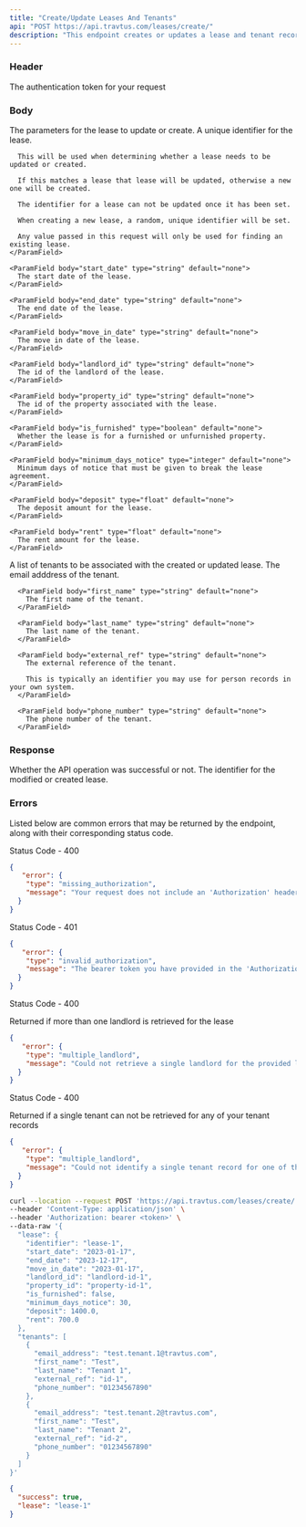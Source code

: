 ```yaml
---
title: "Create/Update Leases And Tenants"
api: "POST https://api.travtus.com/leases/create/"
description: "This endpoint creates or updates a lease and tenant records for it."
---
```


### Header

<ParamField header="Authorization" type="string" default="none" required>
  The authentication token for your request
</ParamField>

### Body

<ParamField body="lease" type="object" default="none" required>
  The parameters for the lease to update or create.
  <Expandable title="lease">
    <ParamField body="identifier" type="string" default="none">
      A unique identifier for the lease.

      This will be used when determining whether a lease needs to be updated or created.

      If this matches a lease that lease will be updated, otherwise a new one will be created.

      The identifier for a lease can not be updated once it has been set.

      When creating a new lease, a random, unique identifier will be set.

      Any value passed in this request will only be used for finding an existing lease.
    </ParamField>

    <ParamField body="start_date" type="string" default="none">
      The start date of the lease.
    </ParamField>

    <ParamField body="end_date" type="string" default="none">
      The end date of the lease.
    </ParamField>

    <ParamField body="move_in_date" type="string" default="none">
      The move in date of the lease.
    </ParamField>

    <ParamField body="landlord_id" type="string" default="none">
      The id of the landlord of the lease.
    </ParamField>

    <ParamField body="property_id" type="string" default="none">
      The id of the property associated with the lease.
    </ParamField>

    <ParamField body="is_furnished" type="boolean" default="none">
      Whether the lease is for a furnished or unfurnished property.
    </ParamField>

    <ParamField body="minimum_days_notice" type="integer" default="none">
      Minimum days of notice that must be given to break the lease agreement.
    </ParamField>

    <ParamField body="deposit" type="float" default="none">
      The deposit amount for the lease.
    </ParamField>

    <ParamField body="rent" type="float" default="none">
      The rent amount for the lease.
    </ParamField>
  </Expandable>
</ParamField>

<ParamField body="tenants" type="[object]" default="none">
  A list of tenants to be associated with the created or updated lease.
  <Expandable title="tenant">
      <ParamField body="email_address" type="string" default="none">
        The email adddress of the tenant.
      </ParamField>

      <ParamField body="first_name" type="string" default="none">
        The first name of the tenant.
      </ParamField>

      <ParamField body="last_name" type="string" default="none">
        The last name of the tenant.
      </ParamField>

      <ParamField body="external_ref" type="string" default="none">
        The external reference of the tenant.
        
        This is typically an identifier you may use for person records in your own system.
      </ParamField>

      <ParamField body="phone_number" type="string" default="none">
        The phone number of the tenant.
      </ParamField>
  </Expandable>
</ParamField>

### Response

<ParamField name="success" type="boolean">
  Whether the API operation was successful or not.
</ParamField>

<ParamField name="lease" type="string">
  The identifier for the modified or created lease.
</ParamField>

### Errors

Listed below are common errors that may be returned by the endpoint, along with their corresponding status code.

Status Code - 400
```json Missing Authorization header
{
   "error": {
    "type": "missing_authorization",
    "message": "Your request does not include an 'Authorization' header with a bearer token for your account."
  }
}
```

Status Code - 401
```json Invalid/Expired Authorization header bearer token value
{
   "error": {
    "type": "invalid_authorization",
    "message": "The bearer token you have provided in the 'Authorization' header is invalid."
  }
}
```

Status Code - 400

Returned if more than one landlord is retrieved for the lease
```json Could not retrieve a single landlord
{
   "error": {
    "type": "multiple_landlord",
    "message": "Could not retrieve a single landlord for the provided landlord_id."
  }
}
```

Status Code - 400

Returned if a single tenant can not be retrieved for any of your tenant records
```json Could not retrieve a single tenant
{
   "error": {
    "type": "multiple_landlord",
    "message": "Could not identify a single tenant record for one of the tenant objects you have provided."
  }
}
```

<RequestExample>

```bash Example Request
curl --location --request POST 'https://api.travtus.com/leases/create/' \
--header 'Content-Type: application/json' \
--header 'Authorization: bearer <token>' \
--data-raw '{
  "lease": {
    "identifier": "lease-1",
    "start_date": "2023-01-17",
    "end_date": "2023-12-17",
    "move_in_date": "2023-01-17",
    "landlord_id": "landlord-id-1",
    "property_id": "property-id-1",
    "is_furnished": false,
    "minimum_days_notice": 30,
    "deposit": 1400.0,
    "rent": 700.0
  },
  "tenants": [
    {
      "email_address": "test.tenant.1@travtus.com",
      "first_name": "Test",
      "last_name": "Tenant 1",
      "external_ref": "id-1",
      "phone_number": "01234567890"
    },
    {
      "email_address": "test.tenant.2@travtus.com",
      "first_name": "Test",
      "last_name": "Tenant 2",
      "external_ref": "id-2",
      "phone_number": "01234567890"
    }
  ]
}'
```

</RequestExample>

<ResponseExample>

```json Response
{
  "success": true,
  "lease": "lease-1"
}
```

</ResponseExample>
